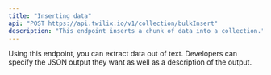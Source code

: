 ```yaml
---
title: "Inserting data"
api: "POST https://api.twilix.io/v1/collection/bulkInsert"
description: "This endpoint inserts a chunk of data into a collection."
---
```


Using this endpoint, you can extract data out of text. Developers can specify the JSON output they want as well
as a description of the output.

<Snippet file="param-objects.mdx"/>
